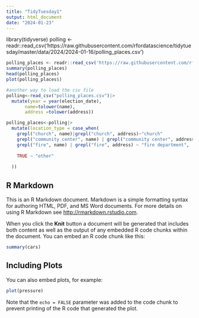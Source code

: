 ```yaml
---
title: "TidyTuesday1"
output: html_document
date: "2024-01-23"
---
```

library(tidyverse)
polling <- readr::read_csv('https://raw.githubusercontent.com/rfordatascience/tidytuesday/master/data/2024/2024-01-16/polling_places.csv')

```r
polling_places <- readr::read_csv('https://raw.githubusercontent.com/rfordatascience/tidytuesday/master/data/2024/2024-01-16/polling_places.csv')
summary(polling_places)
head(polling_places)
plot(polling_places$)
```

```r
#another way to load the csv file
polling<-read_csv("polling_places.csv")|>
  mutate(year = year(election_date), 
       name=tolower(name),
       address =tolower(address))
```

```r
polling_places<-polling|>
  mutate(location_type = case_when(
    grepl("church", name)|grepl("church", address)~"church"
    grepl("community center", name) | grepl("community center", address) ~ "community center",
    grepl("fire", name) | grepl("fire", address) ~ "fire department",
    
    TRUE ~ "other"
  
  ))
```

## R Markdown

This is an R Markdown document. Markdown is a simple formatting syntax for authoring HTML, PDF, and MS Word documents. For more details on using R Markdown see <http://rmarkdown.rstudio.com>.

When you click the **Knit** button a document will be generated that includes both content as well as the output of any embedded R code chunks within the document. You can embed an R code chunk like this:

```r
summary(cars)
```

## Including Plots

You can also embed plots, for example:

```r
plot(pressure)
```


Note that the `echo = FALSE` parameter was added to the code chunk to prevent printing of the R code that generated the plot.
